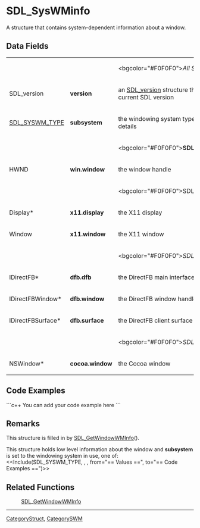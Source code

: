 <!-- pragma section-numbers off -->
<!-- pragma disable-camelcase -->

= SDL_SysWMinfo =
A structure that contains system-dependent information about a window.


== Data Fields ==
{|
|
|
|<bgcolor="#F0F0F0">''All Subsystems''
|-
|SDL_version
|'''version'''
|an [[SDL_version]] structure that contains the current SDL version
|-
|[[SDL_SYSWM_TYPE]]
|'''subsystem'''
|the windowing system type; see [[#Remarks|Remarks]] for details
|-
|
|
|<bgcolor="#F0F0F0">'''SDL_SYSWM_WINDOWS'''
|-
|HWND
|'''win.window'''
|the window handle
|-
|
|
|<bgcolor="#F0F0F0">SDL_SYSWM_X11
|-
|Display*
|'''x11.display'''
|the X11 display
|-
|Window
|'''x11.window'''
|the X11 window
|-
|
|
|<bgcolor="#F0F0F0">''SDL_SYSWM_DIRECTFB''
|-
|IDirectFB*
|'''dfb.dfb'''
|the DirectFB main interface
|-
|IDirectFBWindow*
|'''dfb.window'''
|the DirectFB window handle
|-
|IDirectFBSurface*
|'''dfb.surface'''
|the DirectFB client surface
|-
|
|
|<bgcolor="#F0F0F0">''SDL_SYSWM_COCOA''
|-
|NSWindow*
|'''cocoa.window'''
|the Cocoa window
|}

== Code Examples ==
```c++
You can add your code example here
```

== Remarks ==
This structure is filled in by [[SDL_GetWindowWMInfo]]().

This structure holds low level information about the window and '''subsystem''' is set to the windowing system in use, one of:
<<Include(SDL_SYSWM_TYPE, , , from="== Values ==", to="== Code Examples ==")>>


== Related Functions ==
:[[SDL_GetWindowWMInfo]]

----
[[CategoryStruct]], [[CategorySWM]]
